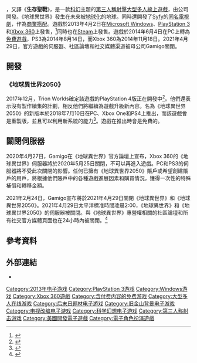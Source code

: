 {{NoteTA
| G1 = Games
}}

{{Infobox video game
| title = 地球異世界
| english = Defiance
| image = Defiance cover.png
| developer = {{link-en|Trion Worlds|Trion Worlds}}
| publisher = Trion Worlds
| composer = {{link-en|比爾·麥克瑞利|Bear McCreary}}
| producer = Jeremy Spencer
| engine = [[Gamebryo|Gamebryo]]
| platforms = [[Microsoft_Windows|Microsoft Windows]]、[[PlayStation_3|PlayStation 3]]、[[Xbox_360|Xbox 360]]
| released = {{vgrelease|NA|April 2, 2013|EU|April 2, 2013|AU|April 11, 2013}}
| genre = [[第三人稱射擊遊戲|第三人稱射擊]]、[[動作角色扮演遊戲|動作角色扮演]]
| modes = [[多人電子遊戲|多人]]
}}

{{vgname|地球異世界|en=Defiance}}，又譯《'''生存聖戰'''》，是一款[[科幻|科幻]]主題的[[第三人稱射擊遊戲|第三人稱射擊]][[大型多人線上遊戲|大型多人線上遊戲]]，由{{link-en|Trion Worlds|Trion Worlds}}公司開發。《地球異世界》發生在未來被[[地球化|地球化]]的地球。同時還開發了[[Syfy|Syfy]]的[[地球異世界|同名電視劇]]，作為[[商業搭配|商業搭配]]。遊戲於2013年4月2日在[[Microsoft_Windows|Microsoft Windows]]、[[PlayStation_3|PlayStation 3]]和[[Xbox_360|Xbox 360]]上發售，<ref>{{Cite web |url = http://tvbythenumbers.zap2it.com/network-press-releases/syfys-defiance-commences-production-in-toronto-july-24/142442/ |title = Syfy's ‘Defiance’ Commences Production in Toronto July 24 |date = 2012-07-23 |publisher = Screener |language = en |accessdate = 2016-12-07 |archive-date = 2016-12-20 |archive-url = https://web.archive.org/web/20161220095744/http://tvbythenumbers.zap2it.com/network-press-releases/syfys-defiance-commences-production-in-toronto-july-24/142442/ |dead-url = yes }}</ref>同時也在[[Steam|Steam]]上發售。遊戲於2014年6月4日在PC上轉為[[網絡遊戲免費模式|免費遊戲]]，PS3為2014年8月14日，而Xbox 360為2014年11月18日。2021年4月29日，官方遊戲的伺服器、社區論壇和社交媒體渠道被母公司Gamigo關閉。

== 開發 ==
===《地球異世界2050》===
2017年12月，Trion Worlds確定該遊戲的PlayStation 4版正在開發中<ref>{{Cite web |url = https://www.dualshockers.com/defiance-development-current-generation-hardware-heres-trion-worlds-planned/ |title = Defiance is in Development for Current Generation Hardware; Here's What Trion Worlds Has Planned |author = Azario Lopez |publisher = DualShockers |language = en |accessdate = 2018-07-13 |archive-date = 2018-06-12 |archive-url = https://web.archive.org/web/20180612142452/https://www.dualshockers.com/defiance-development-current-generation-hardware-heres-trion-worlds-planned/ |dead-url = no }}</ref>。他們還表示沒有製作續集的計劃，相反他們將繼續為遊戲升級新內容。名為《地球異世界2050》的新版本於2018年7月10日在PC、Xbox One和PS4上推出，而該遊戲會是重製版，並且可以利用新系統的能力<ref>{{Cite web |url = https://www.pcgamer.com/defiance-2050-is-a-reimagined-sci-fi-shooter-coming-this-summer/ |title = Defiance 2050 is a 'reimagined' sci-fi shooter coming this summer |author = Andy Chalk |date = 2018-02-27 |publisher = PC Gamer |language = en |accessdate = 2018-07-13 |archive-date = 2018-03-19 |archive-url = https://web.archive.org/web/20180319214030/https://www.pcgamer.com/defiance-2050-is-a-reimagined-sci-fi-shooter-coming-this-summer/ |dead-url = no }}</ref>。遊戲在推出時會是免費的。

== 關閉伺服器 ==
2020年4月27日，Gamigo在《地球異世界》官方論壇上宣布，Xbox 360的《地球異世界》伺服器將於2020年5月25日關閉，不可以再進入遊戲。PC和PS3的伺服器將不受此次關閉的影響。任何已擁有《地球異世界2050》賬戶或希望創建賬戶的用戶，將根據他們賬戶中的各種遊戲進展因素和購買情況，獲得一次性的特殊補償和轉移金額。

2021年2月24日，Gamigo宣布將於2021年4月29日關閉《地球異世界》和《地球異世界2050》。2021年4月29日太平洋標准時間凌晨2:00，《地球異世界》和《地球異世界2050》的伺服器被關閉。與《地球異世界》專營權相關的社區論壇和所有社交官方媒體頁面也在24小時內被關閉。<ref>{{Cite web |url = https://www.defiancedata.com/page=1949/servers-shut-down-time |title = Servers Shut Down Time |publisher = defiancedata.com |language = en |access-date = 2021-11-11 |archive-date = 2021-11-11 |archive-url = https://web.archive.org/web/20211111165739/https://www.defiancedata.com/page=1949/servers-shut-down-time }}</ref>

== 參考資料 ==
{{reflist}}

== 外部連結 ==

* {{Official website|http://www.defiance.com}}

{{DEFAULTSORT:Defiance}}
[[Category:2013年电子游戏|Category:2013年电子游戏]]
[[Category:PlayStation_3游戏|Category:PlayStation 3游戏]]
[[Category:Windows游戏|Category:Windows游戏]]
[[Category:Xbox_360遊戲|Category:Xbox 360遊戲]]
[[Category:含付费内容的免费游戏|Category:含付费内容的免费游戏]]
[[Category:大型多人在线游戏|Category:大型多人在线游戏]]
[[Category:后末日题材电子游戏|Category:后末日题材电子游戏]]
[[Category:旧金山背景电子游戏|Category:旧金山背景电子游戏]]
[[Category:电视改编电子游戏|Category:电视改编电子游戏]]
[[Category:科学幻想电子游戏|Category:科学幻想电子游戏]]
[[Category:第三人称射击游戏|Category:第三人称射击游戏]]
[[Category:美國開發電子遊戲|Category:美國開發電子遊戲]]
[[Category:電子角色扮演遊戲|Category:電子角色扮演遊戲]]